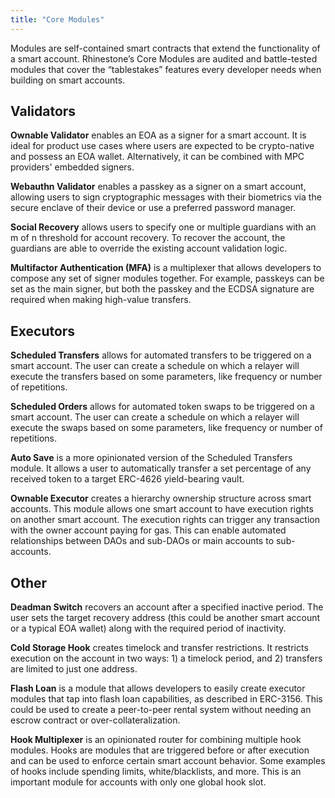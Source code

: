 ```yaml
---
title: "Core Modules"
---
```


Modules are self-contained smart contracts that extend the functionality of a smart account. Rhinestone’s Core Modules are audited and battle-tested modules that cover the “tablestakes” features every developer needs when building on smart accounts.

## Validators

**Ownable Validator** enables an EOA as a signer for a smart account. It is ideal for product use cases where users are expected to be crypto-native and possess an EOA wallet. Alternatively, it can be combined with MPC providers' embedded signers.

**Webauthn Validator** enables a passkey as a signer on a smart account, allowing users to sign cryptographic messages with their biometrics via the secure enclave of their device or use a preferred password manager.

**Social Recovery** allows users to specify one or multiple guardians with an m of n threshold for account recovery. To recover the account, the guardians are able to override the existing account validation logic.

**Multifactor Authentication (MFA)** is a multiplexer that allows developers to compose any set of signer modules together. For example, passkeys can be set as the main signer, but both the passkey and the ECDSA signature are required when making high-value transfers.

## Executors

**Scheduled Transfers** allows for automated transfers to be triggered on a smart account. The user can create a schedule on which a relayer will execute the transfers based on some parameters, like frequency or number of repetitions.

**Scheduled Orders** allows for automated token swaps to be triggered on a smart account. The user can create a schedule on which a relayer will execute the swaps based on some parameters, like frequency or number of repetitions.

**Auto Save** is a more opinionated version of the Scheduled Transfers module. It allows a user to automatically transfer a set percentage of any received token to a target ERC-4626 yield-bearing vault.

**Ownable Executor** creates a hierarchy ownership structure across smart accounts. This module allows one smart account to have execution rights on another smart account. The execution rights can trigger any transaction with the owner account paying for gas. This can enable automated relationships between DAOs and sub-DAOs or main accounts to sub-accounts.

## Other

**Deadman Switch** recovers an account after a specified inactive period. The user sets the target recovery address (this could be another smart account or a typical EOA wallet) along with the required period of inactivity.

**Cold Storage Hook** creates timelock and transfer restrictions. It restricts execution on the account in two ways: 1) a timelock period, and 2) transfers are limited to just one address.

**Flash Loan** is a module that allows developers to easily create executor modules that tap into flash loan capabilities, as described in ERC-3156. This could be used to create a peer-to-peer rental system without needing an escrow contract or over-collateralization.

**Hook Multiplexer** is an opinionated router for combining multiple hook modules. Hooks are modules that are triggered before or after execution and can be used to enforce certain smart account behavior. Some examples of hooks include spending limits, white/blacklists, and more. This is an important module for accounts with only one global hook slot.
